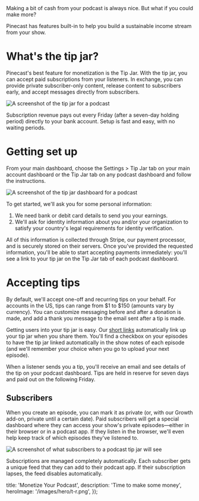 
<Intro>
  Making a bit of cash from your podcast is always nice. But what if you could make more?

  Pinecast has features built-in to help you build a sustainable income stream from your show.
</Intro>

# What's the tip jar?

Pinecast's best feature for monetization is the Tip Jar. With the tip jar, you can accept paid subscriptions from your listeners. In exchange, you can provide private subscriber-only content, release content to subscribers early, and accept messages directly from subscribers.

![A screenshot of the tip jar for a podcast](/images/content/learn/screenshot-tip-jar.png)

Subscription revenue pays out every Friday (after a seven-day holding period) directly to your bank account. Setup is fast and easy, with no waiting periods.

# Getting set up

From your main dashboard, choose the Settings &gt; Tip Jar tab on your main account dashboard or the Tip Jar tab on any podcast dashboard and follow the instructions.

![A screenshot of the tip jar dashboard for a podcast](/images/content/learn/screenshot-tip-jar-dashboard.png)

To get started, we'll ask you for some personal information:

1. We need bank or debit card details to send you your earnings.
2. We'll ask for identity information about you and/or your organization to satisfy your country's legal requirements for identity verification.

All of this information is collected through Stripe, our payment processor, and is securely stored on their servers. Once you've provided the requested information, you'll be able to start accepting payments immediately: you'll see a link to your tip jar on the Tip Jar tab of each podcast dashboard.

# Accepting tips

By default, we'll accept one-off and recurring tips on your behalf. For accounts in the US, tips can range from $1 to $150 (amounts vary by currency). You can customize messaging before and after a donation is made, and add a thank you message to the email sent after a tip is made.

Getting users into your tip jar is easy. Our [short links](/features/short-links) automatically link up your tip jar when you share them. You'll find a checkbox on your episodes to have the tip jar linked automatically in the show notes of each episode (and we'll remember your choice when you go to upload your next episode).

When a listener sends you a tip, you'll receive an email and see details of the tip on your podcast dashboard. Tips are held in reserve for seven days and paid out on the following Friday.

## Subscribers

When you create an episode, you can mark it as private (or, with our Growth add-on, private until a certain date). Paid subscribers will get a special dashboard where they can access your show's private episodes—either in their browser or in a podcast app. If they listen in the browser, we'll even help keep track of which episodes they've listened to.

![A screenshot of what subscribers to a podcast tip jar will see](/images/content/learn/screenshot-tip-jar-tipper-dashboard.png)

Subscriptions are managed completely automatically. Each subscriber gets a unique feed that they can add to their podcast app. If their subscription lapses, the feed disables automatically.



  title: 'Monetize Your Podcast',
  description: 'Time to make some money',
  heroImage: '/images/hero/t-r.png',
});

